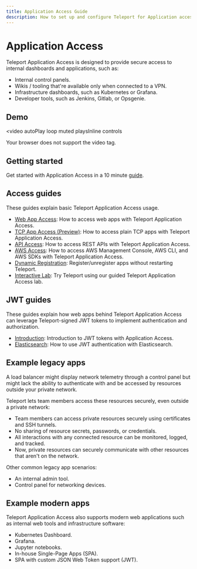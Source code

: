 ```yaml
---
title: Application Access Guide
description: How to set up and configure Teleport for Application access with SSO and RBAC
---
```


# Application Access

Teleport Application Access is designed to provide secure access to
internal dashboards and applications, such as:

- Internal control panels.
- Wikis / tooling that're available only when connected to a VPN.
- Infrastructure dashboards, such as Kubernetes or Grafana.
- Developer tools, such as Jenkins, Gitlab, or Opsgenie.

## Demo

<video
  autoPlay
  loop
  muted
  playsInline
  controls
>
  <source
    src="../../img/application-access/app-access.mp4"
    type="video/mp4"
  />

  <source
    src="../../img/application-access/app-access.webm"
    type="video/webm"
  />

  Your browser does not support the video tag.
</video>

## Getting started

Get started with Application Access in a 10 minute [guide](./getting-started.mdx).

## Access guides

These guides explain basic Teleport Application Access usage.

- [Web App Access](./guides/connecting-apps.mdx): How to access web apps with Teleport Application Access.
- [TCP App Access (Preview)](./guides/tcp.mdx): How to access plain TCP apps with Teleport Application Access.
- [API Access](./guides/api-access.mdx): How to access REST APIs with Teleport Application Access.
- [AWS Access](./guides/aws-console.mdx): How to access AWS Management Console, AWS CLI, and AWS SDKs with Teleport Application Access.
- [Dynamic Registration](./guides/dynamic-registration.mdx): Register/unregister apps without restarting Teleport.
- [Interactive Lab](https://play.instruqt.com/teleport/invite/rgvuva4gzkon): Try Teleport using our guided Teleport Application Access lab.

## JWT guides

These guides explain how web apps behind Teleport Application Access can
leverage Teleport-signed JWT tokens to implement authentication and
authorization.

- [Introduction](./jwt/introduction.mdx): Introduction to JWT tokens with Application Access.
- [Elasticsearch](./jwt/elasticsearch.mdx): How to use JWT authentication with Elasticsearch.

## Example legacy apps

A load balancer might display network telemetry through 
a control panel but might lack the ability to authenticate with 
and be accessed by resources outside your private network.

Teleport lets team members access these resources securely, even outside a private network:

- Team members can access private resources securely using certificates and SSH tunnels.
- No sharing of resource secrets, passwords, or credentials.
- All interactions with any connected resource can be monitored, logged, and tracked.
- Now, private resources can securely communicate with other resources that aren't on the network.

Other common legacy app scenarios:

- An internal admin tool.
- Control panel for networking devices.

## Example modern apps

Teleport Application Access also supports modern web applications such as internal web
tools and infrastructure software:

- Kubernetes Dashboard.
- Grafana.
- Jupyter notebooks.
- In-house Single-Page Apps (SPA).
- SPA with custom JSON Web Token support (JWT).
